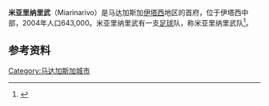 {{Infobox City
|official_name          = Miarinarivo
|image_map              = Antananarivo_Miarinarivo.png 
|mapsize                = 183px
|map_caption            = 米亚里纳里武以红色表示
|subdivision_type       =国家
|subdivision_name       = [[马达加斯加|马达加斯加]]
|subdivision_type1      = 地区
|subdivision_name1      = [[伊塔西|伊塔西]]}}

'''米亚里纳里武'''（Miarinarivo）是马达加斯加[[伊塔西|伊塔西]]地区的首府，位于伊塔西中部，2004年人口643,000。米亚里纳里武有一支[[足球|足球]]队，称米亚里纳里武队<ref name="doc">{{cite web
 | url = http://documents.wfp.org/stellent/groups/public/documents/ena/wfp086538.pdf
 | format = PDF
 | title = Madagascar: Profil des marchés pour les évaluations d’urgence de la sécurité alimentaire
 | accessdate = 2008-03-01
 | language = fr
 | publisher = Programme Alimentaire Mondial, Service de l’Evaluation des besoins d’urgence (ODAN)
 | author = Ralison, Eliane
 | coauthors = Goossens, Frans
 | deadurl = yes
 | archiveurl = https://web.archive.org/web/20070926212702/http://documents.wfp.org/stellent/groups/public/documents/ena/wfp086538.pdf
 | archivedate = 2007-09-26
 }}</ref>。

==参考资料==
{{reflist}}

{{coord|18|57|39|S|46|54|13|E|display=title|type:city_source:dewiki}}

[[Category:马达加斯加城市|Category:马达加斯加城市]]

{{geo-stub}}